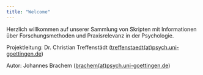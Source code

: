 ```yaml
---
title: "Welcome"
---
```


Herzlich willkommen auf unserer Sammlung von Skripten mit Informationen über Forschungsmethoden und Praxisrelevanz in der Psychologie.

Projektleitung: Dr. Christian Treffenstädt ([treffenstaedt(at)psych.uni-goettingen.de](mailto:treffenstaedt@psych.uni-goettingen.de))

Autor: Johannes Brachem ([brachem(at)psych.uni-goettingen.de](mailto:brachem@psych.uni-goettingen.de))
